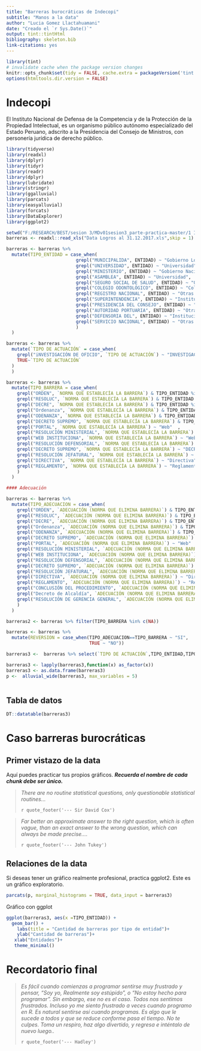 ```yaml
---
title: "Barreras burocráticas de Indecopi"
subtitle: "Manos a la data"
author: "Lucia Gomez Llactahuamani"
date: "Creado el `r Sys.Date()`"
output: tint::tintHtml
bibliography: skeleton.bib
link-citations: yes
---
```


```r
library(tint)
# invalidate cache when the package version changes
knitr::opts_chunk$set(tidy = FALSE, cache.extra = packageVersion('tint'))
options(htmltools.dir.version = FALSE)
```

# Indecopi

El Instituto Nacional de Defensa de la Competencia y de la Protección de la Propiedad Intelectual, es un organismo público autónomo especializado del Estado Peruano, adscrito a la Presidencia del Consejo de Ministros, con personería jurídica de derecho público.

```r
library(tidyverse)
library(readxl)
library(dplyr)
library(tidyr)
library(readr)
library(dplyr)
library(lubridate)
library(stringr)
library(ggalluvial)
library(parcats)
library(easyalluvial)
library(forcats)
library(DataExplorer)
library(ggplot2)

setwd("F:/RESEARCH/BEST/sesion 3/MDv01sesion3_parte-practica-master/1 Indecopi")
barreras <- readxl::read_xls("Data Logros al 31.12.2017.xls",skip = 1)

barreras <- barreras %>%
  mutate(TIPO_ENTIDAD = case_when(
                          grepl("MUNICIPALIDA", ENTIDAD) ~ "Gobierno Local",
                          grepl("UNIVERSIDAD", ENTIDAD) ~ "Universidad",
                          grepl("MINISTERIO", ENTIDAD) ~ "Gobierno Nacional",
                          grepl("ASAMBLEA", ENTIDAD) ~ "Universidad",
                          grepl("SEGURO SOCIAL DE SALUD", ENTIDAD) ~ "Otras instituciones del Estado",
                          grepl("COLEGIO ODONTOLÓGICO", ENTIDAD) ~ "Colegios profesionales",
                          grepl("REGISTRO NACIONAL", ENTIDAD) ~ "Otras instituciones del Estado",
                          grepl("SUPERINTENDENCIA", ENTIDAD) ~ "Instituciones autónomas del Estado",
                          grepl("PRESIDENCIA DEL CONSEJO", ENTIDAD) ~ "Gobierno Nacional",
                          grepl("AUTORIDAD PORTUARIA", ENTIDAD) ~ "Otras instituciones del Estado",
                          grepl("DEFENSORIA DEL", ENTIDAD) ~ "Instituciones autónomas del Estado",
                          grepl("SERVICIO NACIONAL", ENTIDAD) ~ "Otras instituciones del Estado",
                          )
  )

barreras <- barreras %>%
  mutate(`TIPO DE ACTUACIÓN` = case_when(
    grepl("iNVESTIGACIÓN DE OFICIO", `TIPO DE ACTUACIÓN`) ~ "INVESTIGACIÓN DE OFICIO",
    TRUE~`TIPO DE ACTUACIÓN`
  )
  )

barreras <- barreras %>%
  mutate(TIPO_BARRERA = case_when(
    grepl("ORDEN", `NORMA QUE ESTABLECÍA LA BARRERA`) & TIPO_ENTIDAD %in% c("Gobierno Local") ~ "Ordenanza de gobiernos locales"  ,
    grepl("RESOLUC", `NORMA QUE ESTABLECÍA LA BARRERA`) & TIPO_ENTIDAD %in% c("Universidad") ~ "Resolución universitaria",   
    grepl("DECRE", `NORMA QUE ESTABLECÍA LA BARRERA`) & TIPO_ENTIDAD %in% c("Gobierno Local") ~ "Decreto de gobiernos locales"  ,
    grepl("Ordenanza", `NORMA QUE ESTABLECÍA LA BARRERA`) & TIPO_ENTIDAD %in% c("Gobierno Local") ~ "Ordenanza de gobiernos locales"  ,
    grepl("ODENANZA", `NORMA QUE ESTABLECÍA LA BARRERA`) & TIPO_ENTIDAD %in% c("Gobierno Local") ~ "Ordenanza de gobiernos locales"  ,
    grepl("DECRETO SUPREMO", `NORMA QUE ESTABLECÍA LA BARRERA`) & TIPO_ENTIDAD %in% c("Gobierno Nacional") ~ "DECRETO SUPREMO"  ,
    grepl("PORTAL", `NORMA QUE ESTABLECÍA LA BARRERA`) ~ "Web"  ,
    grepl("RESOLUCIÓN MINISTERIAL", `NORMA QUE ESTABLECÍA LA BARRERA`) ~ "RESOLUCIÓN MINISTERIAL"  ,
    grepl("WEB INSTITUCIONA", `NORMA QUE ESTABLECÍA LA BARRERA`) ~ "Web"  ,
    grepl("RESOLUCIÓN DEFENSORIAL", `NORMA QUE ESTABLECÍA LA BARRERA`) ~ "RESOLUCIÓN DEFENSORIAL"  ,
    grepl("DECRETO SUPREMO", `NORMA QUE ESTABLECÍA LA BARRERA`) ~ "DECRETO SUPREMO"  ,
    grepl("RESOLUCIÓN JEFATURAL", `NORMA QUE ESTABLECÍA LA BARRERA`) ~ "RESOLUCIÓN JEFATURAL"  ,
    grepl("DIRECTIVA", `NORMA QUE ESTABLECÍA LA BARRERA`) ~ "Directiva"  ,
    grepl("REGLAMENTO", `NORMA QUE ESTABLECÍA LA BARRERA`) ~ "Reglamento"  ,
    )
  )

#### Adecuación

barreras <- barreras %>%
  mutate(TIPO_ADECUACION = case_when(
    grepl("ORDEN", `ADECUACIÓN (NORMA QUE ELIMINA BARRERA)`) & TIPO_ENTIDAD %in% c("Gobierno Local") ~ "Ordenanza de gobiernos locales"  ,
    grepl("RESOLUC", `ADECUACIÓN (NORMA QUE ELIMINA BARRERA)`) & TIPO_ENTIDAD %in% c("Universidad") ~ "Resolución universitaria",   
    grepl("DECRE", `ADECUACIÓN (NORMA QUE ELIMINA BARRERA)`) & TIPO_ENTIDAD %in% c("Gobierno Local") ~ "Decreto de gobiernos locales"  ,
    grepl("Ordenanza", `ADECUACIÓN (NORMA QUE ELIMINA BARRERA)`) & TIPO_ENTIDAD %in% c("Gobierno Local") ~ "Ordenanza de gobiernos locales"  ,
    grepl("ODENANZA", `ADECUACIÓN (NORMA QUE ELIMINA BARRERA)`) & TIPO_ENTIDAD %in% c("Gobierno Local") ~ "Ordenanza de gobiernos locales"  ,
    grepl("DECRETO SUPREMO", `ADECUACIÓN (NORMA QUE ELIMINA BARRERA)`) & TIPO_ENTIDAD %in% c("Gobierno Nacional") ~ "DECRETO SUPREMO"  ,
    grepl("PORTAL", `ADECUACIÓN (NORMA QUE ELIMINA BARRERA)`) ~ "Web"  ,
    grepl("RESOLUCIÓN MINISTERIAL", `ADECUACIÓN (NORMA QUE ELIMINA BARRERA)`) ~ "RESOLUCIÓN MINISTERIAL" ,
    grepl("WEB INSTITUCIONA", `ADECUACIÓN (NORMA QUE ELIMINA BARRERA)`) ~ "Web"  ,
    grepl("RESOLUCIÓN DEFENSORIAL", `ADECUACIÓN (NORMA QUE ELIMINA BARRERA)`) ~ "RESOLUCIÓN DEFENSORIAL"  ,
    grepl("DECRETO SUPREMO", `ADECUACIÓN (NORMA QUE ELIMINA BARRERA)`) ~ "DECRETO SUPREMO"  ,
    grepl("RESOLUCIÓN JEFATURAL", `ADECUACIÓN (NORMA QUE ELIMINA BARRERA)`) ~ "RESOLUCIÓN JEFATURAL"  ,
    grepl("DIRECTIVA", `ADECUACIÓN (NORMA QUE ELIMINA BARRERA)`) ~ "Directiva"  ,
    grepl("REGLAMENTO", `ADECUACIÓN (NORMA QUE ELIMINA BARRERA)`) ~ "Reglamento"  ,
    grepl("CONCLUSIÓN DEL PROCEDIMIENTO", `ADECUACIÓN (NORMA QUE ELIMINA BARRERA)`) ~ "CONCLUSIÓN DEL PROCEDIMIENTO"  ,
    grepl("Decreto de Alcaldía", `ADECUACIÓN (NORMA QUE ELIMINA BARRERA)`) & TIPO_ENTIDAD %in% c("Gobierno Local") ~ "Decreto de gobiernos locales"  ,
    grepl("RESOLUCIÓN DE GERENCIA GENERAL", `ADECUACIÓN (NORMA QUE ELIMINA BARRERA)`) ~ "Reglamento"  ,
    )
  )

barreras2 <- barreras %>% filter(TIPO_BARRERA %in% c(NA))

barreras <- barreras %>%
  mutate(REVERSION = case_when(TIPO_ADECUACION==TIPO_BARRERA ~ "SI",
                               TRUE ~ "NO"))

barreras3 <-  barreras %>% select(`TIPO DE ACTUACIÓN`,TIPO_ENTIDAD,TIPO_BARRERA,TIPO_ADECUACION,REVERSION)

barreras3 <- lapply(barreras3,function(x) as_factor(x))
barreras3 <- as.data.frame(barreras3)
p <-  alluvial_wide(barreras3, max_variables = 5)
 
```

## Tabla de datos

```r
DT::datatable(barreras3)
```

# Caso barreras burocráticas

## Primer vistazo de la data

Aquí puedes practicar tus propios gráficos. ***Recuerda el nombre de cada chunk debe ser único.***

> _There are no routine statistical questions, only questionable statistical routines..._
>
> `r quote_footer('--- Sir David Cox')`

> _Far better an approximate answer to the right question, which is often vague, than an exact answer to the wrong question, which can always be made precise...._
>
> `r quote_footer('--- John Tukey')`


## Relaciones de la data

Si deseas tener un gráfico realmente profesional, practica ggplot2. Este es un gráfico exploratorio.

```r
parcats(p, marginal_histograms = TRUE, data_input = barreras3)
```

Gráfico con ggplot

```r
ggplot(barreras3, aes(x =TIPO_ENTIDAD)) + 
  geom_bar() +
    labs(title = "Cantidad de barreras por tipo de entidad")+ 
    ylab("Cantidad de barreras")+
   xlab("Entidades")+
   theme_minimal()

```



# Recordatorio final


> _Es fácil cuando comienzas a programar sentirse muy frustrado y pensar, “Soy yo, Realmente soy estúpido”, o “No estoy hecho para programar”. Sin embargo, ese no es el caso. Todos nos sentimos frustrados. Incluso yo me siento frustrado a veces cuando programo en R. Es natural sentirse así cuando programas. Es algo que le sucede a todos y que se reduce conforme pasa el tiempo. No te culpes. Toma un respiro, haz algo divertido, y regresa e inténtalo de nuevo luego.._
>
> `r quote_footer('--- Hadley')`

